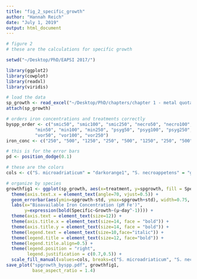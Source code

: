 ```yaml
---
title: "fig_2_specific_growth"
author: "Hannah Reich"
date: "July 1, 2019"
output: html_document
---
```


```r
# figure 2
# these are the calculations for specific growth

setwd("~/Desktop/PhD/EAPSI 2017/")

library(ggplot2)
library(cowplot)
library(readxl)
library(viridis)

# load the data
sp_growth <- read_excel("~/Desktop/PhD/chapters/chapter 1 - metal quotas/submission_data_code/fig_2_specific_growth.xlsx", sheet = "avg")
attach(sp_growth)

# orders iron concentrations and treatments correctly
byspp_order <- c("smic50", "smic100", "smic250", "necro50", "necro100", "necro250", 
           "min50", "min100", "min250", "psyg50", "psyg100", "psyg250",
           "vor50", "vor100", "vor250")
iron_conc <- c("250", "500", "1250", "250", "500", "1250", "250", "500", "1250", "250", "500", "1250", "250", "500", "1250")

# this is for the error bars
pd <- position_dodge(0.1)

# these are the colors
cols <- c("S. microadriaticum" = "darkorange1", "S. necroappetens" = "goldenrod1", "B. minutum" = "darkgreen", "B. psygmophilum" = "chartreuse2", "E. voratum" = "blue2")

# organize by species
growthfig1 <- ggplot(sp_growth, aes(x=treatment, y=spgrowth, fill = Species)) + geom_bar(stat = "identity") + scale_x_discrete(limits = byspp_order, labels=iron_conc) +
  theme(axis.text.x = element_text(angle=70, vjust=0.5)) +
  geom_errorbar(aes(ymin=spgrowth-std, ymax=spgrowth+std), width=0.75, colour="black", position=pd) +
  labs(x="Bioavailable Iron Concentration (pM Fe')", 
       y=expression(bold(Specific~Growth~(μ~day^-1)))) + 
  theme(axis.text = element_text(size=12)) + 
  theme(axis.title.x = element_text(size=14, face = "bold")) +
  theme(axis.title.y = element_text(size=14, face = "bold")) +
  theme(legend.text = element_text(size=10,face="italic")) + 
  theme(legend.title = element_text(size=12, face="bold")) +
  theme(legend.title.align=0.5) +
  theme(legend.position = "right",
        legend.justification = c(0.7,0.5)) +
  scale_fill_manual(values=cols, breaks=c("S. microadriaticum", "S. necroappetens", "B. minutum", "B. psygmophilum", "E. voratum"))
save_plot("spgrowth_byspp.pdf", growthfig1,
          base_aspect_ratio = 1.4)
```

